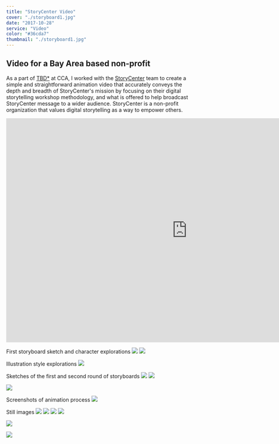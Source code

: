 ```yaml
---
title: "StoryCenter Video"
cover: "./storyboard1.jpg"
date: "2017-10-28"
service: "Video"
color: "#36cda7"
thumbnail: "./storyboard1.jpg"
---
```



## Video for a Bay Area based non-profit

As a part of [TBD\*](http://tbdcca.com) at CCA, I worked with the [StoryCenter](http://storycenter.org) team to create a simple and straightforward animation video that accurately conveys the depth and breadth of StoryCenter's mission by focusing on their digital storytelling workshop methodology, and what is offered to help broadcast StoryCenter message to a wider audience. StoryCenter is a non-profit organization that values digital storytelling as a way to empower others.

<iframe
  src="https://player.vimeo.com/video/247275750?loop=1&color=ffffff&title=0&byline=0&portrait=0"
  width="970"
  height="600"
  frameborder="0"
  webkitallowfullscreen
  mozallowfullscreen
  allowfullscreen
></iframe>

First storyboard sketch and character explorations
![](./sketch1.jpg)
![](./sketch2.jpg)

Illustration style explorations
![](./ae.png)

Sketches of the first and second round of storyboards
![](./storyboard1.jpg)
![](./storyboard2.jpg)

![](./sketch3.jpg)

Screenshots of animation process
![](./dudes.png)

Still images
![](./still1.png)
![](./still2.png)
![](./still3.png)
![](./still4.png)

<Flex>
  <Box width={1/2} px={2}>

![](./still5.png)

  </Box>
  <Box width={1/2} px={2}>

![](./still6.png)

  </Box>
</Flex>
